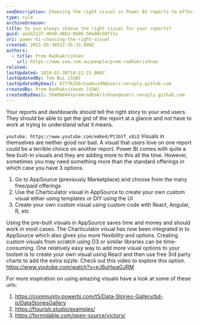 ```yaml
---
seoDescription: Choosing the right visual in Power BI reports to effectively communicate insights and drive business decisions requires a thoughtful approach.
type: rule
archivedreason:
title: Do you always choose the right visual for your reports?
guid: aa1b2137-d040-48b2-8b06-50e80cb0f15c
uri: power-bi-choosing-the-right-visual
created: 2021-05-30T22:35:33.000Z
authors:
  - title: Prem Radhakrishnan
    url: https://www.ssw.com.au/people/prem-radhakrishnan
related:
lastUpdated: 2024-01-30T18:22:15.000Z
lastUpdatedBy: Tom Bui [SSW]
lastUpdatedByEmail: 67776356+tombui99@users.noreply.github.com
createdBy: Prem Radhakrishnan [SSW]
createdByEmail: 58406844+premradhakrishnan@users.noreply.github.com
---
```


Your reports and dashboards should tell the right story to your end users. They should be able to get the gist of the report at a glance and not have to work at trying to understand what it means.

`youtube: https://www.youtube.com/embed/Pt3bST_s0iQ`
Visuals in themselves are neither good nor bad. A visual that users love on one report could be a terrible choice on another report. Power BI comes with quite a few built-in visuals and they are adding more to this all the time. However, sometimes you may need something more than the standard offerings in which case you have 3 options.

1. Go to AppSource (previously Marketplace) and choose from the many free/paid offerings
2. Use the Charticulator visual in AppSource to create your own custom visual either using templates or DIY using the UI
3. Create your own custom visual using custom code with React, Angular, R, etc

Using the pre-built visuals in AppSource saves time and money and should work in most cases. The Charticulator visual has now been integrated in to AppSource which also gives you more flexibility and options. Creating custom visuals from scratch using D3 or similar libraries can be time-consuming. One relatively easy way to add more visual options to your toolset is to create your own visual using React and then use free 3rd party charts to add the extra sizzle. Check out this video to explore this option. <https://www.youtube.com/watch?v=eJ6uHwaGJRM>

For more inspiration on using amazing visuals have a look at some of these urls:

1. <https://community.powerbi.com/t5/Data-Stories-Gallery/bd-p/DataStoriesGallery>
2. <https://flourish.studio/examples/>
3. <https://formidable.com/open-source/victory/>
